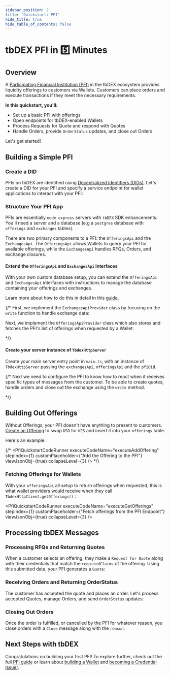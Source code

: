 ```yaml
---
sidebar_position: 2
title: 'Quickstart: PFI'
hide_title: true
hide_table_of_contents: false
---
```



<QuickstartExecutionProvider>

# tbDEX PFI in 5️⃣ Minutes

## Overview

A [Participating Financial Institution (PFI)](/docs/tbdex/pfi/overview) in the tbDEX ecosystem provides liquidity offerings to customers via Wallets. Customers can place orders and execute transactions if they meet the necessary requirements.

**In this quickstart, you'll:**

- Set up a basic PFI with offerings
- Open endpoints for tbDEX-enabled Wallets
- Process Requests for Quote and respond with Quotes
- Handle Orders, provide `OrderStatus` updates, and close out Orders

Let's get started!

## Building a Simple PFI

### Create a DID

PFIs on tbDEX are identified using [Decentralized Identifiers (DIDs)](/docs/web5/decentralized-identifiers/what-are-dids). Let's create a DID for your PFI and specify a service endpoint for wallet applications to interact with your PFI:

<CodeSnippet snippetName="pfiOverviewCreateDid" />
<PfiQuickstartCodeRunner executeCodeName="executeDidCreate" stepIndex={0} customPlaceholder={"See PFI DID"} />

### Structure Your PFI App

PFIs are essentially `node express` servers with `tbDEX` SDK enhancements. You'll need a server and a database (e.g a `postgres` database with `offerings` and `exchanges` tables).

There are two primary components to a PFI: the `OfferingsApi` and the `ExchangesApi`. The `OfferingsApi` allows Wallets to query your PFI for available offerings, while the `ExchangesApi` handles RFQs, Orders, and exchange closures.

#### Extend the `OfferingsApi` and `ExchangesApi` Interfaces
With your own custom database setup, you can extend the `OfferingsApi` and `ExchangesApi` interfaces with instructions to manage the database containing your offerings and exchanges.

Learn more about how to do this in detail in this [guide](/docs/tbdex/pfi/anatomy-of-a-pfi).

{/* First, we implement the `ExchangesApiProvider` class by focusing on the `write` function to handle exchange data:

<CodeSnippet snippetName="pfiOverviewWriteJs" title="exchangesApiProvider.ts" />

Next, we implement the `OfferingsApiProvider` class which also stores and fetches the PFI's list of offerings when requested by a Wallet:

<CodeSnippet snippetName="pfiOverviewReadOfferingsJs" title="offeringsApiProvider.ts" /> */}

#### Create your server instance of `TbdexHttpServer`
Create your main server entry point in `main.ts`, with an instance of `TbdexHttpServer` passing the `exchangesApi`, `offeringsApi` and the `pfiDid`.

<CodeSnippet snippetName="pfiOverviewConfigJs" title="main.ts" />



{/* Next we need to configure the PFI to know how to react when it receives specific types of messages from the customer. To be able to create quotes, handle orders and close out the exchange using the `write` method.

<CodeSnippet snippetName="pfiOverviewServerRoutesJs" title="main.ts" /> */}

## Building Out Offerings

Without Offerings, your PFI doesn't have anything to present to customers. [Create an Offering](/docs/tbdex/pfi/creating-offerings) to swap `USD` for `KES` and insert it into your `offerings` table.

Here's an example:

<CodeSnippet snippetName="pfiCreateQuickstartOfferingJs" title="offeringsApiProvider.ts" />

{/* <PfiQuickstartCodeRunner executeCodeName="executeAddOffering" stepIndex={1} customPlaceholder={"Add the Offering to the PFI"} viewJsonObj={true} collapseLevel={3} /> */}

### Fetching Offerings for Wallets

With your `offeringsApi` all setup to return offerings when requested, this is what wallet providers would receive when they call `TbdexHttpClient.getOfferings()` :

<PfiQuickstartCodeRunner executeCodeName="executeGetOfferings" stepIndex={1} customPlaceholder={"Fetch offerings from the PFI Endpoint"} viewJsonObj={true} collapseLevel={3} />

## Processing tbDEX Messages

### Processing RFQs and Returning Quotes

When a customer selects an offering, they make a `Request for Quote` along with their credentials that match the `requiredClaims` of the offering. Using this submitted data, your PFI generates a  `Quote`:

<CodeSnippet snippetName="pfiCreateQuoteJs" title="exchangeApiProvider.ts" />
<PfiQuickstartCodeRunner executeCodeName="executeGetQuote" stepIndex={2} customPlaceholder={"See the Quote"} viewJsonObj={true} collapseLevel={1} />

### Receiving Orders and Returning OrderStatus

The customer has accepted the quote and places an order. Let's process accepted Quotes, manage Orders, and send `OrderStatus` updates:

<CodeSnippet snippetName="pfiOrderStatusJs" title="exchangeApiProvider.ts" />
<PfiQuickstartCodeRunner executeCodeName="executeGetOrderStatus" stepIndex={3} customPlaceholder={"See the OrderStatus"} viewJsonObj={true} collapseLevel={1} />

### Closing Out Orders

Once the order is fulfilled, or cancelled by the PFI for whatever reason, you close orders with a `Close` message along with the `reason`:

<CodeSnippet snippetName="pfiCloseOrderJs" title="exchangeApiProvider.ts" />
<PfiQuickstartCodeRunner executeCodeName="executeGetClose" stepIndex={4} customPlaceholder={"See the Close Message"} viewJsonObj={true} collapseLevel={1} />

## Next Steps with tbDEX

Congratulations on building your first PFI! To explore further, check out the full [PFI guide](/docs/tbdex/pfi/overview) or learn about [building a Wallet](/docs/tbdex/wallet/overview) and [becoming a Credential Issuer](/docs/tbdex/issuer/overview).


</QuickstartExecutionProvider>
